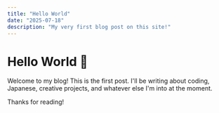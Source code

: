 ```yaml
---
title: "Hello World"
date: "2025-07-18"
description: "My very first blog post on this site!"
---
```


# Hello World 👋

Welcome to my blog! This is the first post. I'll be writing about coding, Japanese, creative projects, and whatever else I'm into at the moment.

Thanks for reading!
